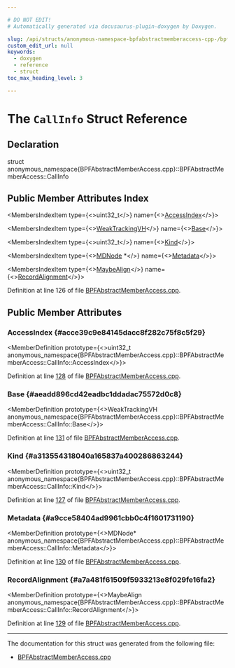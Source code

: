 ```yaml
---

# DO NOT EDIT!
# Automatically generated via docusaurus-plugin-doxygen by Doxygen.

slug: /api/structs/anonymous-namespace-bpfabstractmemberaccess-cpp-/bpfabstractmemberaccess/callinfo
custom_edit_url: null
keywords:
  - doxygen
  - reference
  - struct
toc_max_heading_level: 3

---
```





# The `CallInfo` Struct Reference

<DoxygenPage pluginConfig={pluginConfig}>



## Declaration

<CodeBlock>struct anonymous_namespace{BPFAbstractMemberAccess.cpp}::BPFAbstractMemberAccess::CallInfo</CodeBlock>

## Public Member Attributes Index

<MembersIndex>

<MembersIndexItem
  type={<>uint32&#95;t</>}
  name={<><a href="#acce39c9e84145dacc8f282c75f8c5f29">AccessIndex</a></>}>
</MembersIndexItem>

<MembersIndexItem
  type={<><a href="/docs/api/classes/llvm/weaktrackingvh">WeakTrackingVH</a></>}
  name={<><a href="#aeadd896cd42eadbc1ddadac75572d0c8">Base</a></>}>
</MembersIndexItem>

<MembersIndexItem
  type={<>uint32&#95;t</>}
  name={<><a href="#a313554318040a165837a400286863244">Kind</a></>}>
</MembersIndexItem>

<MembersIndexItem
  type={<><a href="/docs/api/classes/llvm/mdnode">MDNode</a> &#42;</>}
  name={<><a href="#a9cce58404ad9961cbb0c4f1601731190">Metadata</a></>}>
</MembersIndexItem>

<MembersIndexItem
  type={<><a href="/docs/api/structs/llvm/maybealign">MaybeAlign</a></>}
  name={<><a href="#a7a481f61509f5933213e8f029fe16fa2">RecordAlignment</a></>}>
</MembersIndexItem>

</MembersIndex>


Definition at line 126 of file <a href="/docs/api/files/lib/lib/target/lib/target/bpf/bpfabstractmemberaccess-cpp">BPFAbstractMemberAccess.cpp</a>.

<SectionDefinition>

## Public Member Attributes

### AccessIndex {#acce39c9e84145dacc8f282c75f8c5f29}

<MemberDefinition
  prototype={<>uint32&#95;t anonymous&#95;namespace&#123;BPFAbstractMemberAccess.cpp&#125;::BPFAbstractMemberAccess::CallInfo::AccessIndex</>}>

Definition at line <a href="/docs/api/files/lib/lib/target/lib/target/bpf/bpfabstractmemberaccess-cpp/#l00128">128</a> of file <a href="/docs/api/files/lib/lib/target/lib/target/bpf/bpfabstractmemberaccess-cpp">BPFAbstractMemberAccess.cpp</a>.
</MemberDefinition>

### Base {#aeadd896cd42eadbc1ddadac75572d0c8}

<MemberDefinition
  prototype={<>WeakTrackingVH anonymous&#95;namespace&#123;BPFAbstractMemberAccess.cpp&#125;::BPFAbstractMemberAccess::CallInfo::Base</>}>

Definition at line <a href="/docs/api/files/lib/lib/target/lib/target/bpf/bpfabstractmemberaccess-cpp/#l00131">131</a> of file <a href="/docs/api/files/lib/lib/target/lib/target/bpf/bpfabstractmemberaccess-cpp">BPFAbstractMemberAccess.cpp</a>.
</MemberDefinition>

### Kind {#a313554318040a165837a400286863244}

<MemberDefinition
  prototype={<>uint32&#95;t anonymous&#95;namespace&#123;BPFAbstractMemberAccess.cpp&#125;::BPFAbstractMemberAccess::CallInfo::Kind</>}>

Definition at line <a href="/docs/api/files/lib/lib/target/lib/target/bpf/bpfabstractmemberaccess-cpp/#l00127">127</a> of file <a href="/docs/api/files/lib/lib/target/lib/target/bpf/bpfabstractmemberaccess-cpp">BPFAbstractMemberAccess.cpp</a>.
</MemberDefinition>

### Metadata {#a9cce58404ad9961cbb0c4f1601731190}

<MemberDefinition
  prototype={<>MDNode&#42; anonymous&#95;namespace&#123;BPFAbstractMemberAccess.cpp&#125;::BPFAbstractMemberAccess::CallInfo::Metadata</>}>

Definition at line <a href="/docs/api/files/lib/lib/target/lib/target/bpf/bpfabstractmemberaccess-cpp/#l00130">130</a> of file <a href="/docs/api/files/lib/lib/target/lib/target/bpf/bpfabstractmemberaccess-cpp">BPFAbstractMemberAccess.cpp</a>.
</MemberDefinition>

### RecordAlignment {#a7a481f61509f5933213e8f029fe16fa2}

<MemberDefinition
  prototype={<>MaybeAlign anonymous&#95;namespace&#123;BPFAbstractMemberAccess.cpp&#125;::BPFAbstractMemberAccess::CallInfo::RecordAlignment</>}>

Definition at line <a href="/docs/api/files/lib/lib/target/lib/target/bpf/bpfabstractmemberaccess-cpp/#l00129">129</a> of file <a href="/docs/api/files/lib/lib/target/lib/target/bpf/bpfabstractmemberaccess-cpp">BPFAbstractMemberAccess.cpp</a>.
</MemberDefinition>

</SectionDefinition>

<hr/>

The documentation for this struct was generated from the following file:

<ul>
<li><a href="/docs/api/files/lib/lib/target/lib/target/bpf/bpfabstractmemberaccess-cpp">BPFAbstractMemberAccess.cpp</a></li>
</ul>

</DoxygenPage>
